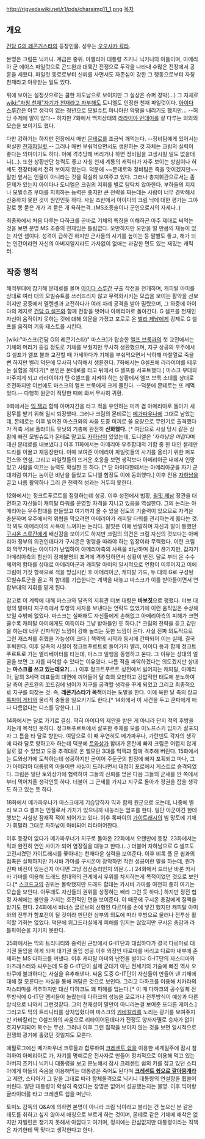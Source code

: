 http://rigvedawiki.net/r1/pds/charaimg11_1.png
[[목차]]

== 개요 ==
[[건담 G의 레콘기스타]]의 등장인물. 성우는 [[오오사카 료타]]. 

본명은 크림톤 닉키니. 계급은 중위. 아멜리아 대통령 즈키니 닉키니의 아들이며, 아메리아 군 에이스 파일럿으로 곤드완과 대륙간 전쟁으로 두각을 나타내 수많은 전장에서 공훈을 세웠다. 파일럿 동료로부터 신뢰를 사면서도 자존심이 강한 그 행동으로부터 자칭 천재라고 야유받는 일도 있다.

위에 보이는 설정샷으로는 쿨한 차도남으로 보이지만 그 실상은 슈퍼 경박(...) 그 자체로 [[wiki:"자칭 천재"자기가 천재라고 자부]]해도 도니엘도 인정한 천재 파일럿이다. [[아이다 스루간]]은 아무 생각이 없는 청년으로 모빌슈트 마니아란 악평을 내리기도 했지만... --허당 주제에 말이 많다-- 하지만 7화에서 백치상태의 [[라라이야 먼데이]]를 잘 다루는 의외의 모습을 보이기도 했다.

다만 강하기는 하지만 전장에서 매번 [[몬테로]]를 조금씩 깨먹는다. --정비팀에게 있어서는 확실한 [[천재#s-2|천재]]파일럿.--  그러나 매번 부숴먹으면서도 생환하는 것 자체는 크림의 실력이 좋다는 의미이기도 하다. 아예 격추당해 버리거나 하면 정비팀을 고생시킬 일도 없을테니(...). 또한 상황판단 능력도 좋고 자칭 천재 계통의 캐릭터가 자주 보이는 방심이나 허세도 전장터에서 전혀 보이지 않는다. 덕분에 ~~몬테로와 정비팀은 죽을 맛이겠지만~~ 말만 앞서는 인물이 아니라는 것을 확실히 보여주고 있다. 그러나 총지휘관으로서는 좀 문제가 있는지 아이다나 도니엘은 크림의 지휘를 별로 탐탁치 않아한다. 부하들의 지지나 모빌슈츠 부대를 지휘하는 능력은 좋지만 큰 전략을 짜는데는 사람이 너무 경박해서 신중하지 못한 것이 원인인듯 하다. 사실 초반에서 아이다의 크림 닉에 대한 평가는 그야말로 똥 묻은 개가 겨 묻은 개 욕하는격..(MS조종술이나 군인으로서의 자세나..)

최종화에서 처음 다루는 다하크를 곧바로 기체의 특징을 이해하곤 아주 제대로 써먹는 것을 보면 분명 MS 조종의 천재임은 틀림없다. 오만하지만 오만을 떨 만큼의 재능이 있는 자인 셈이다. 성격이 급하긴 하지만 군사들의 사기를 높이는 등 말빨도 좋고, 해가 되는 인간이라면 자신의 아버지일지라도 가차없이 없애는 과감한 면도 있는 재밌는 캐릭터.

== 작중 행적 ==
해적부대에 참가해 몬테로를 몰며 [[아이다 스루간]] 구출 작전을 전개하며, 캐피털 아미를 상대로 여러 대의 모빌슈트를 쓰러뜨리지 않고 무력화시키는 모습을 보이는 활약을 선보이지만 공중에서 델렌센과 교전하다가 여러 차례 공격을 받아 밀렸으며, 그 와중에 아이다의 제지로 [[건담 G 셀프]]와 함께 전장을 벗어나 아메리아로 돌아간다. G 셀프를 천재인 자신이 움직이지 못하는 것에 대해 의문을 가졌고 포로로 온 [[벨리 제남]]에게 강제로 G 셀프를 움직여 기동 테스트를 시킨다.

[wiki:"마스크(건담 G의 레콘기스타)" 마스크]가 탑승한 [[엘프 브룩]]과의 첫 교전에서는 기체의 머리가 뜯길 정도로 기체를 부쉈지만 무사히 생환했으며, 지구 상공의 우주에서 G 셀프가 엘프 불과 교전할 때 가세하다가 기체를 부숴먹으면서 낙하해 마찰열로 죽을 뻔 하지만 벨리 덕분에 무사히 낙하해서 생환한다. 7화에서는 G셀프에 라라이야를 테우는 실험을 하다가[* 본인은 몬테로를 타고 뒤에서 G 셀프를 서포트했다.] 마스크 부대와 마주치게 되고 라라이야가 탄 G셀프를 지켜야 하는 상황에서 엘프 브룩 소대를 상대로 호전하지만 이번에도 마스크의 엘프 브룩에게 크게 몰린다. --덕분에 몬테로는 또 깨먹었다.-- 다행히 원군이 적당한 때에 와서 무사히 귀환. 

9화에서는 [[믹 잭]]과 함께 아머자간을 타고 적을 유인하는 미끼 겸 아메리아로 돌아가 새 임무를 받기 위해 일시 퇴장했다. 그러나 크림의 몬테로는 [[메가파우나]]에 그대로 남았는데, 몬테로는 이후 벌어진 마스크와의 싸움 도중 미끼로 쓸 요량으로 무인기로 출격했다가 적측 서브 플라이트 유닛의 기총에 완전히 '''산화했다.''' [* 여담으로 사실 당시 같은 상황에 빠진 모빌슈트가 몬테로 말고도 [[자하남]]이 있었는데, 도니엘은 '''자하남은 아깝다''며 대신 몬테로를 내보냈다.] 이후 11화에서는 아메리아 우주함대의 기함 중 한 대인 셀레만드라를 이끌고 재등장한다. 이때 보여준 아메리아 파일럿들의 사기를 올리기 위한 퍼포먼스와 연설, 그리고 파일럿들의 뜨거운 호응을 보면 생각보다 아메리아군 내에서 인망있고 사람을 이끄는 능력도 확실한 듯 하다. [* 단 아이다한테서는 아메리아군을 자기 군대처럼 여기는 놈이란 비난을 들었고 도니엘 함장도 이에 동의했다.] 이후 전용 [[자하남]]을 끌고 나름 활약하나 그리 큰 전략적 성과는 거두지 못한다.       

12화에서는 정크트푸르트를 점령하는데 성공. 이후 성전에서 법황, [[윌밋 제남]] 장관을 대면하고 자신들이 캐피탈 타워를 운영할 자격을 지니고 있음을 역설한다. 그의 논리는 아메리아는 우주함대를 만들었고 여기까지 올 수 있을 정도의 기술력이 있으므로 자격은 충분하며 우주에서의 위협을 막으려면 아메리아가 캐피탈 타워를 관리하는게 옳다는 것. 딱 봐도 아메리아의 사욕이 느껴지는 논리다. 윌밋은 이에 반발하며 자신과 말이 통했던 [[구시온 스루간]]에게 배신감을 보이기도 하지만 크림의 의견은 크림 자신의 것보다는 아메리아 정부의 의견인데다가 구시온은 명령을 따라야 하는 입장이라 무력했다. 이런 크림의 막무가네는 아이다가 난입하여 아메리아측의 사욕을 비난하며 잠시 끊기지만, 갑자기 아메리아측의 함선이 정체불명의 포격에 격추당하면서 상황이 반전. 달로 부터 온 수수께끼의 함대를 상대로 아메리아군과 캐피탈 아미의 일시적으로 연합이 이루어지고 이에 크림이 거짓 항복으로 적을 방심시킨 후 아메리아군, 캐피탈 가드, 두 대의 G로 구성된 모빌슈트군을 끌고 적 함대를 기습한다는 계책을 내놓고 마스크가 이를 받아들이면서 연합부대의 지휘를 맡게 된다. 

참고로 이 계략에 대해 마스크와 달측의 지휘관 터보 대령은 '''바보짓'''으로 평했다. 터보 대령의 말마다 지구측에서 투항의 사자를 보낸다는 연락도 없었기에 이런 움직임은 수상해 보일 수밖에 없었다. 마스크는 실패해도 자신들에게 손해없고 아메리아측의 피해가 크면 클수록 캐피탈 아미에게도 이득이라 그냥 받아들인 듯 하다.[* 크림의 전략을 듣고 감탄을 하는데 너무 신파적인 느낌이 강해 놀리는 듯한 느낌이 든다. 사실 진짜 의도적으로 그런 재스쳐를 취했을 가능성이 크다.] 책략의 시작과 동시에 간파되어 이는 실패. 결국 후퇴한다. 이후 달측의 사절이 정크트푸르트로 들어가자 벨리, 아이다 등과 함께 정크트푸르트로 가는 엘리베이터를 타는데, 마스크 일행을 동행하고 온다. 그 이유는 상대의 얼굴을 보면 그 자를 파악할 수 있다는 이유였다. 나름 적을 파악하겠다는 의도겠지만 상대는 '''마스크를 쓰고 있는데요?'''(....) 이후 정크트푸르트 성전에서 벌어지는 캐피탈, 아메리아, 달의 3세력 대표들의 대면에 끼어들어 달 측의 오만하고 강압적인 태도에 분노하여 달 측이 곤드완의 꼬드김에 넘어가 지구를 공격할 생각을 꾸게 되었고 그리고 최종적으로 지구를 되찾는 것. 즉, '''레콘기스타가 목적'''이라는 도발을 한다. 이에 욱한 달 측의 장교 [[록파이 게티]]와 물리적 충돌을 일으키기도 한다.[* 14화에서 이 사건을 두고 쿤파에게 애나 다름없다는 디스를 당한다.(..)]

14화에서는 달로 가기로 결심. 딱히 아이다의 제안을 받은 게 아니라 단지 적의 후방을 치는게 목적인 듯하다. 정크트푸르트에서 살포한 주체를 모를 미노프스키 입자가 살포되자 그 틈을 타 달로 향한다. 여담으로 이 때 우연히도 메가파우나, 가란덴도 각자의 생각에 따라 달로 향하고자 하는데 덕분에 [[트와상가]] 함대가 혼란에 빠져 크림은 어렵지 않게 달로 갈 수 있었고 도중 추격대로 온 엘모란 3대를 믹잭과 함께 격추해 버린다. 15화에서는 트와상가에 도착하는데 성공하지만 곧이어 주둔군의 함정에 빠져 포획되고 마나, 그가 아메리아 대통령의 아들이란 사실이 드러나면서 대접이 포로에서 게스트로 승격되었다. 크림은 일단 토와상가에 협력하여 그들의 신뢰를 얻은 다음 그들의 군세를 안 쪽에서부터 먹어치울 생각인듯 하다. 더불어 그 군세를 가지고 지구로 돌아가 정권을 잡을 생각도 하고 있는 듯 하다. 

18화에서 메가파우나가 마스크에게 기습당하자 믹과 함께 원군으로 오는데, 나중에 벨리 보고 G 셀프는 인질로서 가치가 있으니까 내놓라는 엄포를 한다. 일단 아군이긴 한데 행보는 사실상 잠재적 적이 되어가고 있다. 이후 록파이의 [[가이트래시]]의 빔 망토에 기체가 휘말려 그대로 자하남이 마비되어 리타이어한다.

이후 등장이 없다가 메가파우너가 지구로 돌아온 22화에서 오랜만에 등장. 23화에서는 믹과 완전히 연인 사이가 되어 염장질을 대놓고 한다.(...) 더불어 자하남으로 G 셀프도 고전시켰던 가이트래시를 쫓아내는 천재다운 실력을 보여준다. 이후 비록 풀 문 쉽과의 접촉은 실패하지만 카시바 가마를 구시온이 장악하면 작전 성공이란 말을 하는데, 뭔가 진짜 비전이 있는건지 아니면 그냥 정신승리인지 의문.(...) 24화에서 드러난 바론 카시바 가마를 이용해 드래드 함대와의 관계에서 우위를 차지하는게 목적이었던 것으로 보인다.[* [[스코드교]]의 권위는 몰락했지만 드래드 함대는 카시바 가마를 여전히 중히 여기는 모습을 보인다. 아무래도 자신들의 권위를 상징하는 배라 그런 듯 하다.] 하지만 정전 협정 자체에는 불만을 가지는 호전적인 면을 보여준다. 이 때문에 구시온 총감에게 질책을 받기도 한다. 24화에서 비너스 글로브의 신형인 다르마를 손에 넣긴 했지만 캐피탈 아미와의 전투가 함포전이 될 것이라 판단한 상부의 의도에 따라 후방으로 물러나 전투상 활약할 기회는 없었다. 덕분에 위그드라실에게 피해를 입지는 않았지만 구시온 총감과 라틀파이슨을 지키지 못한다. 

25화에서는 믹의 트리니티와 중력권 근방에서 G-IT단과 대립하다가 결국 다르마로 대기권 돌입을 하게 되며 대기권 돌입 성공 이후 외장인 다르마를 버리고 다르마 내부에 존재하는 MS 다하크를 꺼낸다. 이후 캐피탈 아미와 난전을 벌이다 G-IT단의 자스티마와 마즈래스터와 싸우는데 도중 G-IT단이 실제 군대가 아닌 전세기의 기술에 빠진 역사 오타쿠에 불과하다는 사실을 유추해낸다. 싸움 도중 G-IT단이 자신들이 만들어 낸 기체에 대해 잘 모른다는 사실을 통해 깨달은 것으로 보인다. 그리고 다하크를 이용해 치카라의 자스티마를 격추하지만 대신 다하크도 꽤 피해를 입는다.[* 이 때 다하크의 공수일체 전투방식에 G-IT단 멤버들이 놀랐는데 다하크의 성능을 모르거나 전투방식이 예상과 다른방식으로 나와서 그런것같다. 그의 천재성이 말만이 아니라는걸 보여준 또다른 케이스.] 그러고도 믹의 트리니티를 상처입혔다며 마스크의 [[카바칼리]]를 노리는 광기를 보여주지만 카바칼리는 G셀프와의 싸움으로 리타이어된데다가 전쟁도 양자자멸로 승자가 없이 흐지부지되어 복수는 무산. 그러나 이후 그런 집착을 보이지 않는 것을 보면 일시적으로 전쟁의 광기에 홀렸던 것일지도 모른다. 

에필로그에선 메가파우너 크루들과 합류하여 [[크레센트 쉽]]을 이용한 세계일주에 잠시 참여하여 아메리아로 가, 자기를 명예로운 전사자로 만들어 정치적으로 이용해 먹고 있는 아버지 즈키니 닉키니 대통령을 보고 분노해서 잠시 크레센트 쉽의 키를 잡고 있던 스티아에게 아들의 죽음을 이용해먹는 대통령은 죽어도 된다며 '''[[패륜|크레센트 쉽으로 깔아뭉개라]]'''고 제안, 스티아가 그 말을 그대로 따라 함체돌격으로 닉키니 대통령의 연설장을 휩쓸어 버린다. 일단 대통령이 확실히 죽었다는 장명은 없어서 성공했는지는 불명. 이후 믹이랑 글라이더를 타고 크레센트 쉽을 떠난다. 

토미노 감독의 Q&A에 의하면 본명이 아니라 크림 닉이라고 불리는 건 높으신 분 같은 태도를 취하고 싶지 않아서 애칭으로 부르게 하는 것이며, 몬테로 같은 기체에 애착은 없지만 자벨린은 챙기지 못해서 아깝다고 여기며, 정치에는 관심없지만 대통령이라는 직책은 자기한테 딱 맞다고 생각한다고 한다.
